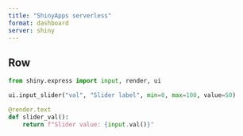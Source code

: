 ```yaml
---
title: "ShinyApps serverless"
format: dashboard
server: shiny
---
```



## Row {height=60%}

```python
from shiny.express import input, render, ui

ui.input_slider("val", "Slider label", min=0, max=100, value=50)

@render.text
def slider_val():
    return f"Slider value: {input.val()}"
```